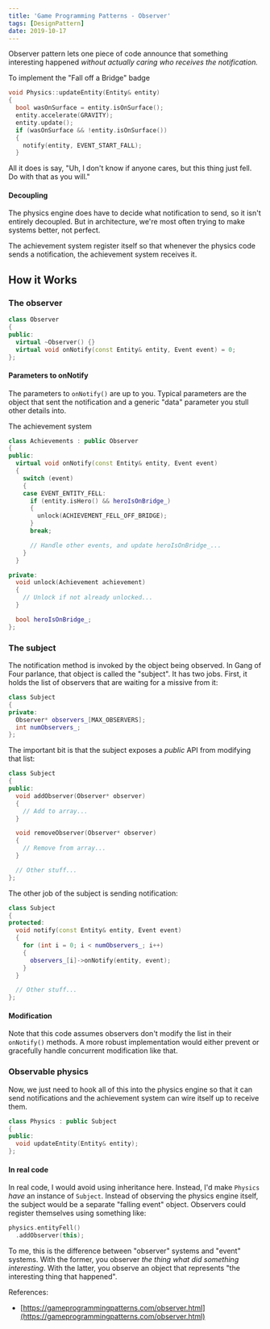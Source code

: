 ```yaml
---
title: 'Game Programming Patterns - Observer'
tags: [DesignPattern]
date: 2019-10-17
---
```


Observer pattern lets one piece of code announce that something interesting happened
_without actually caring who receives the notification._

To implement the "Fall off a Bridge" badge

```cpp
void Physics::updateEntity(Entity& entity)
{
  bool wasOnSurface = entity.isOnSurface();
  entity.accelerate(GRAVITY);
  entity.update();
  if (wasOnSurface && !entity.isOnSurface())
  {
    notify(entity, EVENT_START_FALL);
  }
```

All it does is say, "Uh, I don't know if anyone cares, but this thing just fell. Do with
that as you will."

#### Decoupling

The physics engine does have to decide what notification to send, so it isn't entirely
decoupled. But in architecture, we're most often trying to make systems better, not perfect.

The achievement system register itself so that whenever the physics code sends a
notification, the achievement system receives it.

## How it Works

### The observer

```cpp
class Observer
{
public:
  virtual ~Observer() {}
  virtual void onNotify(const Entity& entity, Event event) = 0;
};
```

#### Parameters to onNotify

The parameters to `onNotify()` are up to you. Typical parameters are the object that sent
the notification and a generic "data" parameter you stull other details into.

The achievement system

```cpp
class Achievements : public Observer
{
public:
  virtual void onNotify(const Entity& entity, Event event)
  {
    switch (event)
    {
    case EVENT_ENTITY_FELL:
      if (entity.isHero() && heroIsOnBridge_)
      {
        unlock(ACHIEVEMENT_FELL_OFF_BRIDGE);
      }
      break;

      // Handle other events, and update heroIsOnBridge_...
    }
  }

private:
  void unlock(Achievement achievement)
  {
    // Unlock if not already unlocked...
  }

  bool heroIsOnBridge_;
};
```

### The subject

The notification method is invoked by the object being observed. In Gang of Four parlance,
that object is called the "subject". It has two jobs. First, it holds the list of
observers that are waiting for a missive from it:

```cpp
class Subject
{
private:
  Observer* observers_[MAX_OBSERVERS];
  int numObservers_;
};

```

The important bit is that the subject exposes a _public_ API from modifying that list:

```cpp
class Subject
{
public:
  void addObserver(Observer* observer)
  {
    // Add to array...
  }

  void removeObserver(Observer* observer)
  {
    // Remove from array...
  }

  // Other stuff...
};
```

The other job of the subject is sending notification:

```cpp
class Subject
{
protected:
  void notify(const Entity& entity, Event event)
  {
    for (int i = 0; i < numObservers_; i++)
    {
      observers_[i]->onNotify(entity, event);
    }
  }

  // Other stuff...
};
```

#### Modification

Note that this code assumes observers don't modify the list in their `onNotify()` methods.
A more robust implementation would either prevent or gracefully handle concurrent
modification like that.

### Observable physics

Now, we just need to hook all of this into the physics engine so that it can send
notifications and the achievement system can wire itself up to receive them.

```cpp
class Physics : public Subject
{
public:
  void updateEntity(Entity& entity);
};
```

#### In real code

In real code, I would avoid using inheritance here. Instead, I'd make `Physics` _have_ an
instance of `Subject`. Instead of observing the physics engine itself, the subject would
be a separate "falling event" object. Observers could register themselves using something
like:

```cpp
physics.entityFell()
  .addObserver(this);
```

To me, this is the difference between "observer" systems and "event" systems. With the
former, you observer _the thing what did something interesting_. With the latter, you
observe an object that represents "the interesting thing that happened".

References:

- [https://gameprogrammingpatterns.com/observer.html](https://gameprogrammingpatterns.com/observer.html)

